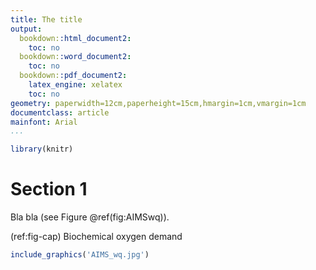 ```yaml
---
title: The title
output:
  bookdown::html_document2:
    toc: no
  bookdown::word_document2:
    toc: no
  bookdown::pdf_document2:
    latex_engine: xelatex
    toc: no
geometry: paperwidth=12cm,paperheight=15cm,hmargin=1cm,vmargin=1cm
documentclass: article
mainfont: Arial
...
```


```r
library(knitr)
```

# Section 1

Bla bla (see Figure \@ref(fig:AIMSwq)).

(ref:fig-cap) Biochemical oxygen demand

```r
include_graphics('AIMS_wq.jpg')
```
